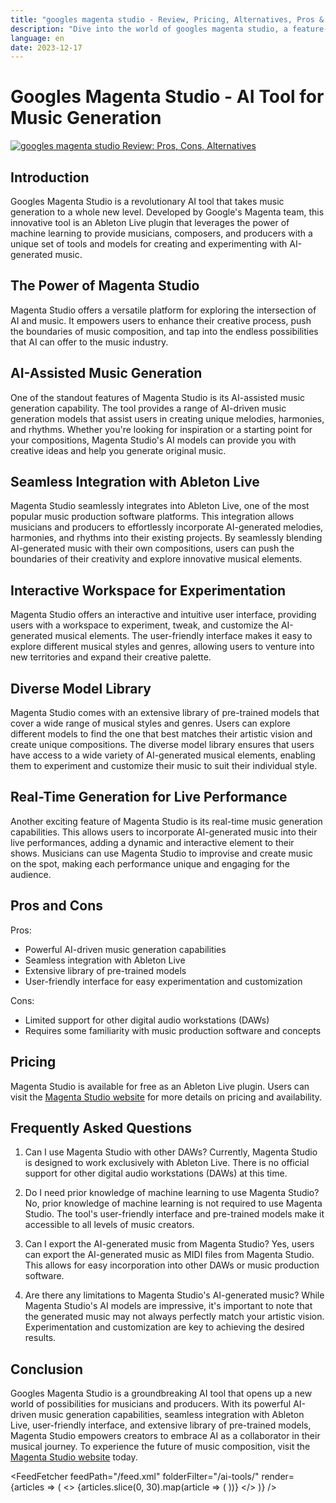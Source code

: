 ```yaml
---
title: "googles magenta studio - Review, Pricing, Alternatives, Pros & Cons"
description: "Dive into the world of googles magenta studio, a feature-rich AI tool. Learn about its features, pricing, and how it's making an impact. Don't miss out!"
language: en
date: 2023-12-17
---
```

        
# Googles Magenta Studio - AI Tool for Music Generation


<BlogHeader />


[![googles magenta studio Review: Pros, Cons, Alternatives](/ai-tools/googles-magenta-studio.png)](https://magenta.tensorflow.org/studio/)



## Introduction

Googles Magenta Studio is a revolutionary AI tool that takes music generation to a whole new level. Developed by Google's Magenta team, this innovative tool is an Ableton Live plugin that leverages the power of machine learning to provide musicians, composers, and producers with a unique set of tools and models for creating and experimenting with AI-generated music.

## The Power of Magenta Studio

Magenta Studio offers a versatile platform for exploring the intersection of AI and music. It empowers users to enhance their creative process, push the boundaries of music composition, and tap into the endless possibilities that AI can offer to the music industry.

## AI-Assisted Music Generation

One of the standout features of Magenta Studio is its AI-assisted music generation capability. The tool provides a range of AI-driven music generation models that assist users in creating unique melodies, harmonies, and rhythms. Whether you're looking for inspiration or a starting point for your compositions, Magenta Studio's AI models can provide you with creative ideas and help you generate original music.

## Seamless Integration with Ableton Live

Magenta Studio seamlessly integrates into Ableton Live, one of the most popular music production software platforms. This integration allows musicians and producers to effortlessly incorporate AI-generated melodies, harmonies, and rhythms into their existing projects. By seamlessly blending AI-generated music with their own compositions, users can push the boundaries of their creativity and explore innovative musical elements.

## Interactive Workspace for Experimentation

Magenta Studio offers an interactive and intuitive user interface, providing users with a workspace to experiment, tweak, and customize the AI-generated musical elements. The user-friendly interface makes it easy to explore different musical styles and genres, allowing users to venture into new territories and expand their creative palette.

## Diverse Model Library

Magenta Studio comes with an extensive library of pre-trained models that cover a wide range of musical styles and genres. Users can explore different models to find the one that best matches their artistic vision and create unique compositions. The diverse model library ensures that users have access to a wide variety of AI-generated musical elements, enabling them to experiment and customize their music to suit their individual style.

## Real-Time Generation for Live Performance

Another exciting feature of Magenta Studio is its real-time music generation capabilities. This allows users to incorporate AI-generated music into their live performances, adding a dynamic and interactive element to their shows. Musicians can use Magenta Studio to improvise and create music on the spot, making each performance unique and engaging for the audience.

## Pros and Cons

Pros:
- Powerful AI-driven music generation capabilities
- Seamless integration with Ableton Live
- Extensive library of pre-trained models
- User-friendly interface for easy experimentation and customization

Cons:
- Limited support for other digital audio workstations (DAWs)
- Requires some familiarity with music production software and concepts

## Pricing

Magenta Studio is available for free as an Ableton Live plugin. Users can visit the [Magenta Studio website](https://magenta.tensorflow.org/studio/) for more details on pricing and availability.

## Frequently Asked Questions

1. Can I use Magenta Studio with other DAWs?
   Currently, Magenta Studio is designed to work exclusively with Ableton Live. There is no official support for other digital audio workstations (DAWs) at this time.

2. Do I need prior knowledge of machine learning to use Magenta Studio?
   No, prior knowledge of machine learning is not required to use Magenta Studio. The tool's user-friendly interface and pre-trained models make it accessible to all levels of music creators.

3. Can I export the AI-generated music from Magenta Studio?
   Yes, users can export the AI-generated music as MIDI files from Magenta Studio. This allows for easy incorporation into other DAWs or music production software.

4. Are there any limitations to Magenta Studio's AI-generated music?
   While Magenta Studio's AI models are impressive, it's important to note that the generated music may not always perfectly match your artistic vision. Experimentation and customization are key to achieving the desired results.

## Conclusion

Googles Magenta Studio is a groundbreaking AI tool that opens up a new world of possibilities for musicians and producers. With its powerful AI-driven music generation capabilities, seamless integration with Ableton Live, user-friendly interface, and extensive library of pre-trained models, Magenta Studio empowers creators to embrace AI as a collaborator in their musical journey. To experience the future of music composition, visit the [Magenta Studio website](https://magenta.tensorflow.org/studio/) today.


<AdComponent />


<FeedFetcher feedPath="/feed.xml" folderFilter="/ai-tools/" render={articles => (
    <>
        <Cards>
            {articles.slice(0, 30).map(article => (
                <Card key={article.link} title={article.title} href={article.link} />
            ))}
        </Cards>
    </>
)} />

